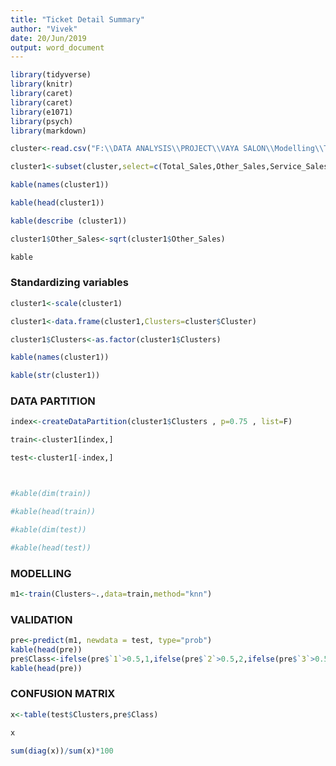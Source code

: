 ---
title: "Ticket Detail Summary"
author: "Vivek"
date: 20/Jun/2019
output: word_document
---


```{r message=FALSE, warning=FALSE, paged.print=FALSE}
library(tidyverse)
library(knitr)
library(caret)
library(caret)
library(e1071)
library(psych)
library(markdown)
```

```{r message=FALSE, warning=FALSE, include=FALSE, paged.print=FALSE}
cluster<-read.csv("F:\\DATA ANALYSIS\\PROJECT\\VAYA SALON\\Modelling\\TDS(CLUSTER).csv")

cluster1<-subset(cluster,select=c(Total_Sales,Other_Sales,Service_Sales,Product_Sales,Discount))

kable(names(cluster1))

kable(head(cluster1))

kable(describe (cluster1))

cluster1$Other_Sales<-sqrt(cluster1$Other_Sales)

kable

```



### Standardizing variables
```{r include=FALSE}
cluster1<-scale(cluster1)

cluster1<-data.frame(cluster1,Clusters=cluster$Cluster)

cluster1$Clusters<-as.factor(cluster1$Clusters)

kable(names(cluster1))

kable(str(cluster1))
```




### DATA PARTITION
```{r message=FALSE, warning=FALSE, include=FALSE, paged.print=FALSE}

index<-createDataPartition(cluster1$Clusters , p=0.75 , list=F)

train<-cluster1[index,]

test<-cluster1[-index,]



#kable(dim(train))

#kable(head(train))

#kable(dim(test))

#kable(head(test))
```




### MODELLING
```{r echo=TRUE, message=FALSE, warning=FALSE, paged.print=FALSE}
m1<-train(Clusters~.,data=train,method="knn")
```


### VALIDATION
```{r echo=TRUE, message=FALSE, warning=FALSE, paged.print=FALSE}
pre<-predict(m1, newdata = test, type="prob")
kable(head(pre))
pre$Class<-ifelse(pre$`1`>0.5,1,ifelse(pre$`2`>0.5,2,ifelse(pre$`3`>0.5,3,4)))
kable(head(pre))
```



### CONFUSION MATRIX
```{r}
x<-table(test$Clusters,pre$Class)

x

sum(diag(x))/sum(x)*100
```








